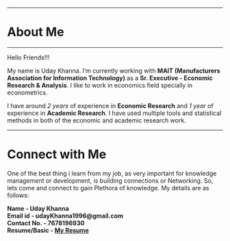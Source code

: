 
---

# About Me

---

Hello Friends!!!

My name is Uday Khanna. I'm currently working with **MAIT (Manufacturers Association for Information Technology)** as a **Sr. Executive - Economic Research & Analysis**. I like to work in economics field specially in econometrics.

I have around *2 years* of experience in **Economic Research** and *1 year* of experience in **Academic Research**. I have used multiple tools and statistical methods in both of the economic and academic research work.

---
# Connect with Me

One of the best thing i learn from my job, as very important for knowledge management or development, is building connections or Networking. So, lets come and connect to gain Plethora of knowledge.
My details are as follows:

**Name - Uday Khanna**<br>
**Email id - udayKhanna1996@gmail.com**<br>
**Contact No. - 7678196930**<br>
**Resume/Basic - [My Resume](file:///C:/Users/91981/Desktop/Uday/Resume_20_jan_23/Uday Khanna - Resume.pdf)**<br>